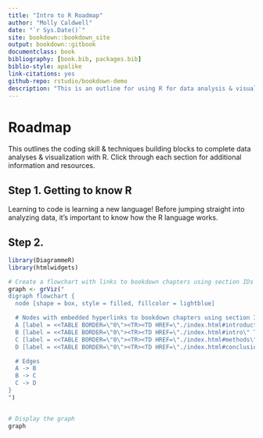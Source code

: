 ```yaml
--- 
title: "Intro to R Roadmap"
author: "Molly Caldwell"
date: "`r Sys.Date()`"
site: bookdown::bookdown_site
output: bookdown::gitbook
documentclass: book
bibliography: [book.bib, packages.bib]
biblio-style: apalike
link-citations: yes
github-repo: rstudio/bookdown-demo
description: "This is an outline for using R for data analysis & visualization. It is meant to be used as a resource and supplement to intro to R coursework."
---
```


# Roadmap

This outlines the coding skill & techniques building blocks to complete data analyses & visualization with R. Click through each section for additional information and resources.

## Step 1. Getting to know R
Learning to code is learning a new language! Before jumping straight into analyzing data, it's important to know how the R language works.

## Step 2.

```r
library(DiagrammeR)
library(htmlwidgets)

# Create a flowchart with links to bookdown chapters using section IDs
graph <- grViz("
digraph flowchart {
  node [shape = box, style = filled, fillcolor = lightblue]

  # Nodes with embedded hyperlinks to bookdown chapters using section IDs
  A [label = <<TABLE BORDER=\"0\"><TR><TD HREF=\"./index.html#introduction\" TARGET=\"_blank\">Introduction</TD></TR></TABLE>>]
  B [label = <<TABLE BORDER=\"0\"><TR><TD HREF=\"./index.html#intro\" TARGET=\"_blank\">Chapter 1</TD></TR></TABLE>>]
  C [label = <<TABLE BORDER=\"0\"><TR><TD HREF=\"./index.html#methods\" TARGET=\"_blank\">Chapter 2</TD></TR></TABLE>>]
  D [label = <<TABLE BORDER=\"0\"><TR><TD HREF=\"./index.html#conclusion\" TARGET=\"_blank\">Conclusion</TD></TR></TABLE>>]

  # Edges
  A -> B
  B -> C
  C -> D
}
")


# Display the graph
graph
```
